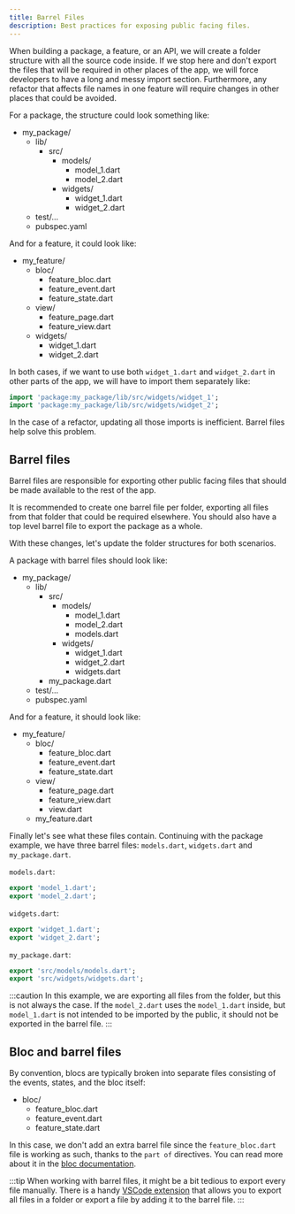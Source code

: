 ```yaml
---
title: Barrel Files
description: Best practices for exposing public facing files.
---
```



When building a package, a feature, or an API, we will create a folder structure with all the source code inside. If we stop here and don't export the files that will be required in other places of the app, we will force developers to have a long and messy import section. Furthermore, any refactor that affects file names in one feature will require changes in other places that could be avoided.

For a package, the structure could look something like:

<FileTree>

- my_package/
  - lib/
    - src/
      - models/
        - model_1.dart
        - model_2.dart
      - widgets/
        - widget_1.dart
        - widget_2.dart 
  - test/...
  - pubspec.yaml

</FileTree>

And for a feature, it could look like:

<FileTree>

- my_feature/
  - bloc/
    - feature_bloc.dart
    - feature_event.dart
    - feature_state.dart
  - view/
    - feature_page.dart
    - feature_view.dart
  - widgets/
    - widget_1.dart
    - widget_2.dart

</FileTree>

In both cases, if we want to use both `widget_1.dart` and `widget_2.dart` in other parts of the app, we will have to import them separately like:

```dart
import 'package:my_package/lib/src/widgets/widget_1';
import 'package:my_package/lib/src/widgets/widget_2';
```

In the case of a refactor, updating all those imports is inefficient. Barrel files help solve this problem.

## Barrel files

Barrel files are responsible for exporting other public facing files that should be made available to the rest of the app.

It is recommended to create one barrel file per folder, exporting all files from that folder that could be required elsewhere. You should also have a top level barrel file to export the package as a whole.

With these changes, let's update the folder structures for both scenarios.

A package with barrel files should look like:

<FileTree>

- my_package/
  - lib/
    - src/
      - models/
        - model_1.dart
        - model_2.dart
        - models.dart
      - widgets/
        - widget_1.dart
        - widget_2.dart
        - widgets.dart
    - my_package.dart
  - test/...
  - pubspec.yaml

</FileTree>

And for a feature, it should look like:

<FileTree>

- my_feature/
  - bloc/
    - feature_bloc.dart
    - feature_event.dart
    - feature_state.dart
  - view/
    - feature_page.dart
    - feature_view.dart
    - view.dart
  - my_feature.dart

</FileTree>

Finally let's see what these files contain. Continuing with the package example, we have three barrel files: `models.dart`, `widgets.dart` and `my_package.dart`.

`models.dart`:

```dart
export 'model_1.dart';
export 'model_2.dart';
```

`widgets.dart`:

```dart
export 'widget_1.dart';
export 'widget_2.dart';
```

`my_package.dart`:

```dart
export 'src/models/models.dart';
export 'src/widgets/widgets.dart';
```

:::caution
In this example, we are exporting all files from the folder, but this is not always the case. If the `model_2.dart` uses the `model_1.dart` inside, but `model_1.dart` is not intended to be imported by the public, it should not be exported in the barrel file.
:::

## Bloc and barrel files

By convention, blocs are typically broken into separate files consisting of the events, states, and the bloc itself:

<FileTree>

- bloc/
  - feature_bloc.dart
  - feature_event.dart
  - feature_state.dart

</FileTree>

In this case, we don't add an extra barrel file since the `feature_bloc.dart` file is working as such, thanks to the `part of` directives. You can read more about it in the [bloc documentation][bloc_documentation].

:::tip
When working with barrel files, it might be a bit tedious to export every file manually. There is a handy [VSCode extension][vscode_extension] that allows you to export all files in a folder or export a file by adding it to the barrel file.
:::

[bloc_documentation]: https://bloclibrary.dev/#/flutterlogintutorial?id=authentication-bloc
[vscode_extension]: https://github.com/orestesgaolin/dart-export-index

